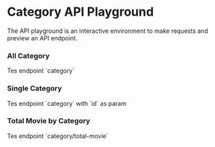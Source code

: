 
# Category API Playground

The API playground is an interactive environment to make requests and preview an API endpoint.

### All Category

<ApiPlayground method="GET" endpoint="category">
	Tes endpoint `category`
</ApiPlayground>

### Single Category

<ApiPlayground method="GET" endpoint="category" param={true} paramName="id">
	Tes endpoint `category` with `id` as param
</ApiPlayground>

### Total Movie by Category

<ApiPlayground method="GET" endpoint="category/total-movie">
	Tes endpoint `category/total-movie`
</ApiPlayground>